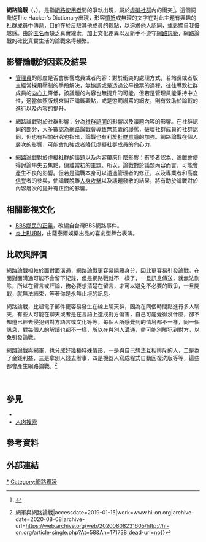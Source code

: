 {{Refimprove|time=2021-04-20T05:33:31+00:00}}
{{Distinguish|網路霸凌}}
'''網路論戰'''（{{lang-en|Flaming}}，{{lang-ja|炎上}}），是指[[網路使用者|網路使用者]]間的爭執出現，屬於[[虛擬社群|虛擬社群]]內的衝突<ref>{{Cite web|url=https://techterms.com/definition/flaming|title=Flaming Definition|website=techterms.com|access-date=2019-04-20|archive-date=2019-04-20|archive-url=https://web.archive.org/web/20190420234336/https://techterms.com/definition/flaming|dead-url=yes}}</ref>。這個詞彙從The Hacker's Dictionary出現，形容[[憤怒|憤怒]]或無理的文字在對此主題有興趣的社群成員中傳遞，目的在於反駁其他成員的觀點，以追求他人認同，或彰顯自我優越感。由於[[匿名|匿名]]而缺乏真實線索，加上文化差異以及新手不遵守[[網路規範|網路規範]]，網路論戰的確比真實生活的論戰來得頻繁。

==影響論戰的因素及結果==

*[[管理員|管理員]]的態度是否會影響成員或者內容：對於衝突的處理方式，若站長或者版主經常採用壓制的手段解決，無協調或是透過公平投票的過程，往往導致社群成員的[[向心力|向心力]]降低，該議題的內容也無提升的可能。但若是管理員能秉持中立性，適當依照版規來糾正論戰觀點，或是懲罰謾罵的網友，則有效助於論戰的進行以及內容的提升。

*網路論戰對於社群影響：分為[[社群認同|社群認同]]的影響以及議題內容的影響。在社群認同的部分，大多數認為網路論戰會導致無意義的謾罵，破壞社群成員的社群認同，但也有相關研究也指出，論戰也有利於[[社群意識|社群意識]]的加強。網路論戰在個人層次的影響，可能會加強或者降低虛擬社群成員的向心力，

*網路論戰對於虛擬社群的議題以及內容帶來什麼影響：有學者認為，論戰會使得討論串失去焦點，偏離當初的主題。所以，論戰對於議題內容而言，可能會產生不良的影響。但若是論戰本身可以透過管理者的修正，以及專業者和高度[[信譽|信譽]]者的參與，使論戰脫離[[人身攻擊|人身攻擊]]以及議題發散的結果，將有助於論戰對於內容層次的提升有正面的影響。
== 相關影視文化 ==
*[[BBS鄉民的正義|BBS鄉民的正義]]，改編自台灣BBS網路事件。
*[[炎上BURN|炎上BURN]]，由薩泰爾娛樂出品的喜劇型舞台表演。

== 比較與評價 ==
網路論戰相較於面對面溝通，網路論戰更容易隱藏身分，因此更容易引發論戰，在面對面溝通可能不會留下紀錄，但是網路戰就不一樣了，一旦訊息傳送，就無法刪除，所以在留言或評論，務必要想清楚在留言，才可以避免不必要的戰爭，一旦開戰，就無法結束，等著你是永無止境的訊息。

網路論戰，比起電子郵件更容易發生在線上聊天群，因為在同個時間點進行多人聊天，有些人可能在聊天或者是在言語上造成對方傷害，自己可能覺得沒什麼，卻不知道已經去侵犯到對方語言或文化等等，每個人所感覺到的情境都不一樣，同一個訊息，對每個人的解讀也都不一樣，所以在與別人溝通，盡可能別觸犯到對方，以免引發論戰。

網路論戰與網軍，也分成好幾種特殊情形，一是與自己想法互相排斥的人，二是為了金錢利益，三是拿別人錢去辦事，四是機器人寫成程式自動回復洗版等等，這些都會產生網路論戰。<ref>{{Cite web|url=https://www.hi-on.org/article-single.php?At=58%26An=171738|title=[HI-ON] {{!}} 網軍與網路論戰|accessdate=2019-01-15|work=www.hi-on.org|archive-date=2020-08-08|archive-url=https://web.archive.org/web/20200808231605/http://hi-on.org/article-single.php?At=58&An=171738|dead-url=no}}</ref>

<br />

==參見==
*{{link-ja|言語暴力|言葉の暴力}}
*[[人肉搜尋|人肉搜索]]

==參考資料==
{{reflist}}

==外部連結==


[[Category:網路論戰|*]]
[[Category:網路霸凌|Category:網路霸凌]]